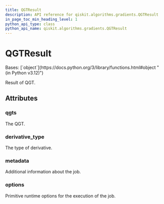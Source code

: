 ```yaml
---
title: QGTResult
description: API reference for qiskit.algorithms.gradients.QGTResult
in_page_toc_min_heading_level: 1
python_api_type: class
python_api_name: qiskit.algorithms.gradients.QGTResult
---
```


# QGTResult

<Class id="qiskit.algorithms.gradients.QGTResult" isDedicatedPage={true} github="https://github.com/qiskit/qiskit/tree/stable/0.25/qiskit/algorithms/gradients/base/qgt_result.py" signature="qiskit.algorithms.gradients.QGTResult(qgts, derivative_type, metadata, options)">
  Bases: [`object`](https://docs.python.org/3/library/functions.html#object "(in Python v3.12)")

  Result of QGT.

  ## Attributes

  ### qgts

  <Attribute id="qiskit.algorithms.gradients.QGTResult.qgts" attributeTypeHint="list[numpy.ndarray]">
    The QGT.
  </Attribute>

  ### derivative\_type

  <Attribute id="qiskit.algorithms.gradients.QGTResult.derivative_type" attributeTypeHint="DerivativeType">
    The type of derivative.
  </Attribute>

  ### metadata

  <Attribute id="qiskit.algorithms.gradients.QGTResult.metadata" attributeTypeHint="list[dict[str, Any]]">
    Additional information about the job.
  </Attribute>

  ### options

  <Attribute id="qiskit.algorithms.gradients.QGTResult.options" attributeTypeHint="Options">
    Primitive runtime options for the execution of the job.
  </Attribute>
</Class>

